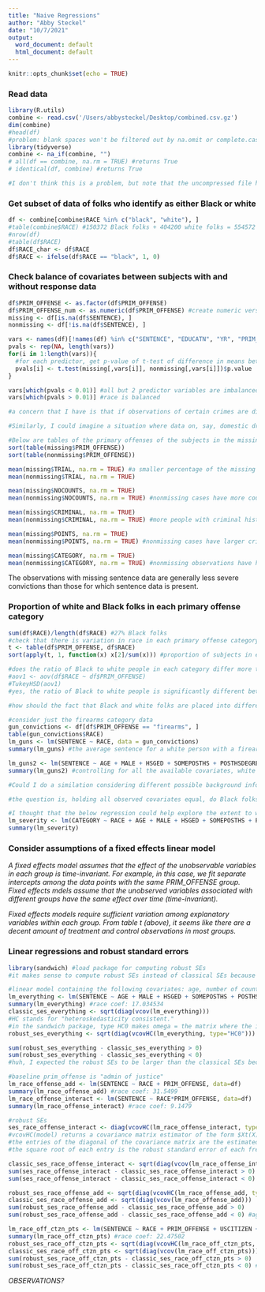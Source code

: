 ```yaml
---
title: "Naive Regressions"
author: "Abby Steckel"
date: "10/7/2021"
output:
  word_document: default
  html_document: default
---
```


```r
knitr::opts_chunk$set(echo = TRUE)
```

### Read data 
```r
library(R.utils)
combine <- read.csv('/Users/abbysteckel/Desktop/combined.csv.gz')
dim(combine)
#head(df)
#problem: blank spaces won't be filtered out by na.omit or complete.cases
library(tidyverse)
combine <- na_if(combine, "")
# all(df == combine, na.rm = TRUE) #returns True 
# identical(df, combine) #returns True 

#I don't think this is a problem, but note that the uncompressed file has different data types than the original. in the original, indicators were stored as doubles. the new df stores indicators as ints. characters/strings remain of type chr, but empty strings are blank instead of NA 
```

### Get subset of data of folks who identify as either Black or white
```r
df <- combine[combine$RACE %in% c("black", "white"), ]
#table(combine$RACE) #150372 Black folks + 404200 white folks = 554572
#nrow(df)
#table(df$RACE)
df$RACE_char <- df$RACE
df$RACE <- ifelse(df$RACE == "black", 1, 0)
```

### Check balance of covariates between subjects with and without response data
```r
df$PRIM_OFFENSE <- as.factor(df$PRIM_OFFENSE)
df$PRIM_OFFENSE_num <- as.numeric(df$PRIM_OFFENSE) #create numeric version of PRIM_OFFENSE
missing <- df[is.na(df$SENTENCE), ]
nonmissing <- df[!is.na(df$SENTENCE), ]

vars <- names(df)[!names(df) %in% c("SENTENCE", "EDUCATN", "YR", "PRIM_OFFENSE", "RACE_char")]
pvals <- rep(NA, length(vars))
for(i in 1:length(vars)){
  #for each predictor, get p-value of t-test of difference in means between missing and nonmissing dfs 
  pvals[i] <- t.test(missing[,vars[i]], nonmissing[,vars[i]])$p.value
} 

vars[which(pvals < 0.01)] #all but 2 predictor variables are imbalanced between the missing vs nonmissing datasets 
vars[which(pvals > 0.01)] #race is balanced 

#a concern that I have is that if observations of certain crimes are disproportionately missing, that this missingness may be linked to important characteristics of the case. for example, Hagen theorized that missing data due to deportations led to a downwardly biased estimate of the sentencing disparity between Hispanic noncitizens and non-Hispanic citizens, because people who got deported belonged to a group that would have otherwise received long sentences. 

#Similarly, I could imagine a situation where data on, say, domestic drug trafficking sentences is missing because of some administrative rule applying to certain convictions, and that this could obscure the contribution of those cases to longer sentences for Black folks.

#Below are tables of the primary offenses of the subjects in the missing vs nonmissing datasets. The relative frequencies of the main offenses don't seem dramatically different 
sort(table(missing$PRIM_OFFENSE))
sort(table(nonmissing$PRIM_OFFENSE))

mean(missing$TRIAL, na.rm = TRUE) #a smaller percentage of the missing observations went to trial, which I think makes sense based on what cases would have gotten administrative attention 
mean(nonmissing$TRIAL, na.rm = TRUE)

mean(missing$NOCOUNTS, na.rm = TRUE)
mean(nonmissing$NOCOUNTS, na.rm = TRUE) #nonmissing cases have more counts of conviction 

mean(missing$CRIMINAL, na.rm = TRUE)
mean(nonmissing$CRIMINAL, na.rm = TRUE) #more people with criminal history in the nonmissing dataset 

mean(missing$POINTS, na.rm = TRUE)
mean(nonmissing$POINTS, na.rm = TRUE) #nonmissing cases have larger criminal points subtotals 

mean(missing$CATEGORY, na.rm = TRUE)
mean(nonmissing$CATEGORY, na.rm = TRUE) #nonmissing observations have higher average offense categories, ie more severe convictions
```

The observations with missing sentence data are generally less severe convictions than those for which sentence data is present.   

### Proportion of white and Black folks in each primary offense category 
```r
sum(df$RACE)/length(df$RACE) #27% Black folks 
#check that there is variation in race in each primary offense category
t <- table(df$PRIM_OFFENSE, df$RACE)
sort(apply(t, 1, function(x) x[2]/sum(x))) #proportion of subjects in each primary offense category who are Black. ranges from 0.035 for antitrust violations to 0.505 for firearms  

#does the ratio of Black to white people in each category differ more than we expect by chance? 
#aov1 <- aov(df$RACE ~ df$PRIM_OFFENSE)
#TukeyHSD(aov1)
#yes, the ratio of Black to white people is significantly different between different categories. only a few of the Tukey confidence intervals for the difference in means between categories contain 0.

#how should the fact that Black and white folks are placed into different primary offense categories affect analysis of sentencing disparities? 

#consider just the firearms category data 
gun_convictions <- df[df$PRIM_OFFENSE == "firearms", ]
table(gun_convictions$RACE)
lm_guns <- lm(SENTENCE ~ RACE, data = gun_convictions)
summary(lm_guns) #the average sentence for a white person with a firearms conviction is 22 months shorter than for a Black person

lm_guns2 <- lm(SENTENCE ~ AGE + MALE + HSGED + SOMEPOSTHS + POSTHSDEGREE + HISPANIC + USCITIZEN + CRIMINAL + CATEGORY2 + CATEGORY3 + CATEGORY4 + CATEGORY5 + CATEGORY6 + NOCOUNTS + POINTS + TRIAL + YR2001 + YR2002 + YR2003 + YR2004 + YR2005 + YR2006 + YR2007 + YR2008 + RACE, data=gun_convictions)
summary(lm_guns2) #controlling for all the available covariates, white people with gun convictions get 10-month shorter sentences 

#Could I do a similation considering different possible background information/unobserved covariates about the firearms cases? 

#the question is, holding all observed covariates equal, do Black folks have the same probability as white folks of receiving a conviction as severe as the one they received? The KLM methodology is based on the assumption that the answer is probably "no."  

#I thought that the below regression could help explore the extent to which race is predictive of the reported severity of a person's conviction, controlling for the offense category. I think the fact that race is predictive of putative crime severity suggests that people are placed in race-based categories prior to being sentenced, which may be a source of selection bias. However, I am skeptical of the below regression because nearly all coefficients, including several "year of sentencing" indicators, are listed as statistically significant, which seems unlikely.
lm_severity <- lm(CATEGORY ~ RACE + AGE + MALE + HSGED + SOMEPOSTHS + POSTHSDEGREE + HISPANIC + USCITIZEN + CRIMINAL + NOCOUNTS + POINTS + TRIAL + YR2001 + YR2002 + YR2003 + YR2004 + YR2005 + YR2006 + YR2007 + YR2008 + PRIM_OFFENSE_num, data=nonmissing)
summary(lm_severity) 
```

### Consider assumptions of a fixed effects linear model 
*A fixed effects model assumes that the effect of the unobservable variables in each group is time-invariant. For example, in this case, we fit separate intercepts among the data points with the same PRIM_OFFENSE group. Fixed effects mdels assume that the unobserved variables associated with different groups have the same effect over time (time-invariant).*

*Fixed effects models require sufficient variation among explanatory variables within each group. From table t (above), it seems like there are a decent amount of treatment and control observations in most groups.*

### Linear regressions and robust standard errors 
```r
library(sandwich) #load package for computing robust SEs 
#it makes sense to compute robust SEs instead of classical SEs because I can't know that the errors in my observational dataset are homoskedastic (unrelated to the explanatory variables)

#linear model containing the following covariates: age, number of counts of conviction, subtotal of criminal points (related to length of previous sentences and circumstances of current offense); indicators for education level, Hispanic ethnicity, citizenship, presence of criminal history, crime category (1-6 scale), whether the case went to trial, and year of sentencing; and a categorical variable with levels for 35 different primary offenses. The "treatment" is whether a person is perceived as Black or white, and the response is sentence length. 
lm_everything <- lm(SENTENCE ~ AGE + MALE + HSGED + SOMEPOSTHS + POSTHSDEGREE + HISPANIC + USCITIZEN + CRIMINAL + CATEGORY2 + CATEGORY3 + CATEGORY4 + CATEGORY5 + CATEGORY6 + NOCOUNTS + POINTS + TRIAL + YR2001 + YR2002 + YR2003 + YR2004 + YR2005 + YR2006 + YR2007 + YR2008 + PRIM_OFFENSE + RACE, data=df)
summary(lm_everything) #race coef: 17.034534
classic_ses_everything <- sqrt(diag(vcov(lm_everything)))
#HC stands for "heteroskedasticity consistent." 
#in the sandwich package, type HC0 makes omega = the matrix where the ith diagonal is the ith residual, squared
robust_ses_everything <- sqrt(diag(vcovHC(lm_everything, type="HC0")))

sum(robust_ses_everything - classic_ses_everything > 0)
sum(robust_ses_everything - classic_ses_everything < 0)
#huh, I expected the robust SEs to be larger than the classical SEs because robust SEs they make fewer assumptions.  
```

```r
#baseline prim_offense is "admin of justice" 
lm_race_offense_add <- lm(SENTENCE ~ RACE + PRIM_OFFENSE, data=df)
summary(lm_race_offense_add) #race coef: 31.5499 
lm_race_offense_interact <- lm(SENTENCE ~ RACE*PRIM_OFFENSE, data=df)
summary(lm_race_offense_interact) #race coef: 9.1479

#robust SEs 
ses_race_offense_interact <- diag(vcovHC(lm_race_offense_interact, type="HC0"))^.5 
#vcovHC(model) returns a covariance matrix estimator of the form $Xt(X)^{-1}t(X)\Omega X(t(X)X)^{-1}$, where X is the model matrix.
#the entries of the diagonal of the covariance matrix are the estimated variance for the intercept and the predictors. 
#the square root of each entry is the robust standard error of each free parameter 

classic_ses_race_offense_interact <- sqrt(diag(vcov(lm_race_offense_interact)))
sum(ses_race_offense_interact - classic_ses_race_offense_interact > 0)
sum(ses_race_offense_interact - classic_ses_race_offense_interact < 0) #the majority of the robust SEs are smaller than the classical SEs in this case 

robust_ses_race_offense_add <- sqrt(diag(vcovHC(lm_race_offense_add, type="HC0")))
classic_ses_race_offense_add <- sqrt(diag(vcov(lm_race_offense_add)))
sum(robust_ses_race_offense_add - classic_ses_race_offense_add > 0)
sum(robust_ses_race_offense_add - classic_ses_race_offense_add < 0) #again, the majority of the robust SEs are smaller than the classical SEs 

lm_race_off_ctzn_pts <- lm(SENTENCE ~ RACE + PRIM_OFFENSE + USCITIZEN + POINTS, data=df)
summary(lm_race_off_ctzn_pts) #race coef: 22.47502
robust_ses_race_off_ctzn_pts <- sqrt(diag(vcovHC(lm_race_off_ctzn_pts, type="HC0")))
classic_ses_race_off_ctzn_pts <- sqrt(diag(vcov(lm_race_off_ctzn_pts)))
sum(robust_ses_race_off_ctzn_pts - classic_ses_race_off_ctzn_pts > 0)
sum(robust_ses_race_off_ctzn_pts - classic_ses_race_off_ctzn_pts < 0) #majority of robust SEs are smaller than classical SEs 
```

*OBSERVATIONS?*


